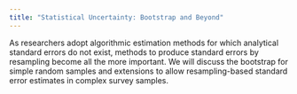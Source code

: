 ```yaml
---
title: "Statistical Uncertainty: Bootstrap and Beyond"
---
```


As researchers adopt algorithmic estimation methods for which analytical standard errors do not exist, methods to produce standard errors by resampling become all the more important. We will discuss the bootstrap for simple random samples and extensions to allow resampling-based standard error estimates in complex survey samples.